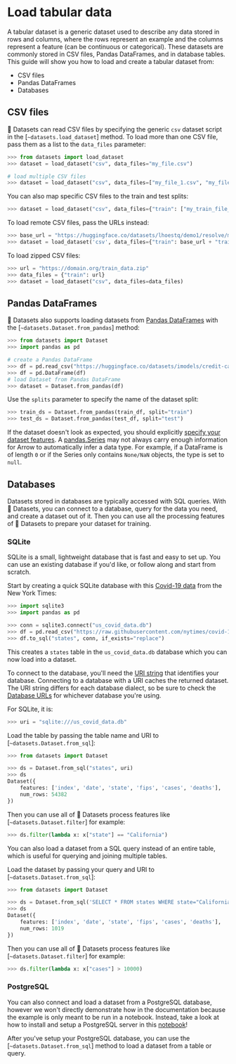 # Load tabular data

A tabular dataset is a generic dataset used to describe any data stored in rows and columns, where the rows represent an example and the columns represent a feature (can be continuous or categorical). These datasets are commonly stored in CSV files, Pandas DataFrames, and in database tables. This guide will show you how to load and create a tabular dataset from:

- CSV files
- Pandas DataFrames
- Databases

## CSV files

🤗 Datasets can read CSV files by specifying the generic `csv` dataset script in the [`~datasets.load_dataset`] method. To load more than one CSV file, pass them as a list to the `data_files` parameter:

```py
>>> from datasets import load_dataset
>>> dataset = load_dataset("csv", data_files="my_file.csv")

# load multiple CSV files
>>> dataset = load_dataset("csv", data_files=["my_file_1.csv", "my_file_2.csv", "my_file_3.csv"])
```

You can also map specific CSV files to the train and test splits:

```py
>>> dataset = load_dataset("csv", data_files={"train": ["my_train_file_1.csv", "my_train_file_2.csv"], "test": "my_test_file.csv"})
```

To load remote CSV files, pass the URLs instead:

```py
>>> base_url = "https://huggingface.co/datasets/lhoestq/demo1/resolve/main/data/"
>>> dataset = load_dataset('csv', data_files={"train": base_url + "train.csv", "test": base_url + "test.csv"})
```

To load zipped CSV files:

```py
>>> url = "https://domain.org/train_data.zip"
>>> data_files = {"train": url}
>>> dataset = load_dataset("csv", data_files=data_files)
```

## Pandas DataFrames

🤗 Datasets also supports loading datasets from [Pandas DataFrames](https://pandas.pydata.org/docs/reference/api/pandas.DataFrame.html) with the [`~datasets.Dataset.from_pandas`] method:

```py
>>> from datasets import Dataset
>>> import pandas as pd

# create a Pandas DataFrame
>>> df = pd.read_csv("https://huggingface.co/datasets/imodels/credit-card/raw/main/train.csv")
>>> df = pd.DataFrame(df)
# load Dataset from Pandas DataFrame
>>> dataset = Dataset.from_pandas(df)
```

Use the `splits` parameter to specify the name of the dataset split:

```py
>>> train_ds = Dataset.from_pandas(train_df, split="train")
>>> test_ds = Dataset.from_pandas(test_df, split="test")
```

If the dataset doesn't look as expected, you should explicitly [specify your dataset features](loading#specify-features). A [pandas.Series](https://pandas.pydata.org/docs/reference/api/pandas.Series.html) may not always carry enough information for Arrow to automatically infer a data type. For example, if a DataFrame is of length `0` or if the Series only contains `None/NaN` objects, the type is set to `null`.

## Databases

Datasets stored in databases are typically accessed with SQL queries. With 🤗 Datasets, you can connect to a database, query for the data you need, and create a dataset out of it. Then you can use all the processing features of 🤗 Datasets to prepare your dataset for training.

### SQLite

SQLite is a small, lightweight database that is fast and easy to set up. You can use an existing database if you'd like, or follow along and start from scratch.

Start by creating a quick SQLite database with this [Covid-19 data](https://github.com/nytimes/covid-19-data/blob/master/us-states.csv) from the New York Times:

```py
>>> import sqlite3
>>> import pandas as pd

>>> conn = sqlite3.connect("us_covid_data.db")
>>> df = pd.read_csv("https://raw.githubusercontent.com/nytimes/covid-19-data/master/us-states.csv")
>>> df.to_sql("states", conn, if_exists="replace")
```

This creates a `states` table in the `us_covid_data.db` database which you can now load into a dataset.

To connect to the database, you'll need the [URI string](https://docs.sqlalchemy.org/en/13/core/engines.html#database-urls) that identifies your database. Connecting to a database with a URI caches the returned dataset. The URI string differs for each database dialect, so be sure to check the [Database URLs](https://docs.sqlalchemy.org/en/13/core/engines.html#database-urls) for whichever database you're using.

For SQLite, it is:

```py
>>> uri = "sqlite:///us_covid_data.db"
```

Load the table by passing the table name and URI to [`~datasets.Dataset.from_sql`]:

```py
>>> from datasets import Dataset

>>> ds = Dataset.from_sql("states", uri)
>>> ds
Dataset({
    features: ['index', 'date', 'state', 'fips', 'cases', 'deaths'],
    num_rows: 54382
})
```

Then you can use all of 🤗 Datasets process features like [`~datasets.Dataset.filter`] for example:

```py
>>> ds.filter(lambda x: x["state"] == "California")
```

You can also load a dataset from a SQL query instead of an entire table, which is useful for querying and joining multiple tables. 

Load the dataset by passing your query and URI to [`~datasets.Dataset.from_sql`]:

```py
>>> from datasets import Dataset

>>> ds = Dataset.from_sql('SELECT * FROM states WHERE state="California";', uri)
>>> ds
Dataset({
    features: ['index', 'date', 'state', 'fips', 'cases', 'deaths'],
    num_rows: 1019
})
```

Then you can use all of 🤗 Datasets process features like [`~datasets.Dataset.filter`] for example:

```py
>>> ds.filter(lambda x: x["cases"] > 10000)
```

### PostgreSQL

You can also connect and load a dataset from a PostgreSQL database, however we won't directly demonstrate how in the documentation because the example is only meant to be run in a notebook. Instead, take a look at how to install and setup a PostgreSQL server in this [notebook](https://colab.research.google.com/github/nateraw/huggingface-hub-examples/blob/main/sql_with_huggingface_datasets.ipynb#scrollTo=d83yGQMPHGFi)!

After you've setup your PostgreSQL database, you can use the [`~datasets.Dataset.from_sql`] method to load a dataset from a table or query.